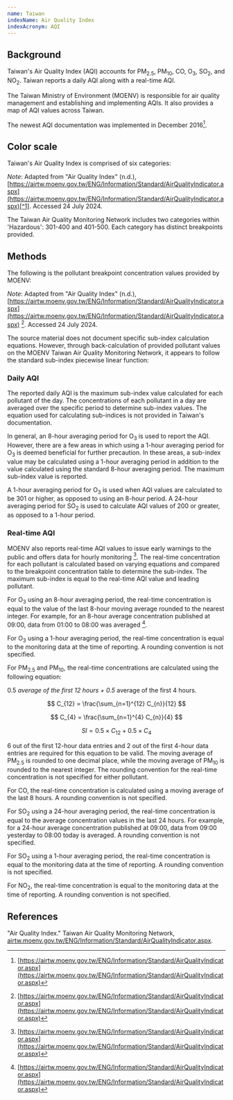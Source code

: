 ```yaml
---
name: Taiwan
indexName: Air Quality Index
indexAcronym: AQI
---
```



## Background

Taiwan's Air Quality Index (AQI) accounts for PM<sub>2.5</sub>, PM<sub>10</sub>, CO, O<sub>3</sub>, SO<sub>2</sub>, and NO<sub>2</sub>. Taiwan reports a daily AQI along with a real-time AQI.

The Taiwan Ministry of Environment (MOENV) is responsible for air quality management and establishing and implementing AQIs. It also provides a map of AQI values across Taiwan.

The newest AQI documentation was implemented in December 2016[^1].

## Color scale

Taiwan's Air Quality Index is comprised of six categories:

<ColorScale index="taiwan" value={true} />

_Note_: Adapted from "Air Quality Index" (n.d.), [https://airtw.moenv.gov.tw/ENG/Information/Standard/AirQualityIndicator.aspx](https://airtw.moenv.gov.tw/ENG/Information/Standard/AirQualityIndicator.aspx)[^1]. Accessed 24 July 2024.

<Admonition type="note">
  The Taiwan Air Quality Monitoring Network includes two categories within
  'Hazardous': 301-400 and 401-500. Each category has distinct breakpoints
  provided.
</Admonition>

## Methods

The following is the pollutant breakpoint concentration values provided by MOENV:

_Note_: Adapted from "Air Quality Index" (n.d.), [https://airtw.moenv.gov.tw/ENG/Information/Standard/AirQualityIndicator.aspx](https://airtw.moenv.gov.tw/ENG/Information/Standard/AirQualityIndicator.aspx) [^1]. Accessed 24 July 2024.

The source material does not document specific sub-index calculation equations. However, through back-calculation of provided pollutant values on the MOENV Taiwan Air Quality Monitoring Network, it appears to follow the standard sub-index piecewise linear function:

### Daily AQI

The reported daily AQI is the maximum sub-index value calculated for each pollutant of the day. The concentrations of each pollutant in a day are averaged over the specific period to determine sub-index values. The equation used for calculating sub-indices is not provided in Taiwan's documentation.

In general, an 8-hour averaging period for O<sub>3</sub> is used to report the AQI. However, there are a few areas in which using a 1-hour averaging period for O<sub>3</sub> is deemed beneficial for further precaution. In these areas, a sub-index value may be calculated using a 1-hour averaging period in addition to the value calculated using the standard 8-hour averaging period. The maximum sub-index value is reported.

A 1-hour averaging period for O<sub>3</sub> is used when AQI values are calculated to be 301 or higher, as opposed to using an 8-hour period. A 24-hour averaging period for SO<sub>2</sub> is used to calculate AQI values of 200 or greater, as opposed to a 1-hour period.

### Real-time AQI

MOENV also reports real-time AQI values to issue early warnings to the public and offers data for hourly monitoring [^1]. The real-time concentration for each pollutant is calculated based on varying equations and compared to the breakpoint concentration table to determine the sub-index. The maximum sub-index is equal to the real-time AQI value and leading pollutant.

For O<sub>3</sub> using an 8-hour averaging period, the real-time concentration is equal to the value of the last 8-hour moving average rounded to the nearest integer. For example, for an 8-hour average concentration published at 09:00, data from 01:00 to 08:00 was averaged [^1].

For O<sub>3</sub> using a 1-hour averaging period, the real-time concentration is equal to the monitoring data at the time of reporting. A rounding convention is not specified.

For PM<sub>2.5</sub> and PM<sub>10</sub>, the real-time concentrations are calculated using the following equation:

0.5 _average of the first 12 hours + 0.5_ average of the first 4 hours.

$$
C_{12} = \frac{\sum_{n=1}^{12} C_{n}}{12}
$$

$$
C_{4} = \frac{\sum_{n=1}^{4} C_{n}}{4}
$$

$$
SI = 0.5 \times C_{12} + 0.5 \times C_{4}
$$

6 out of the first 12-hour data entries and 2 out of the first 4-hour data entries are required for this equation to be valid. The moving average of PM<sub>2.5</sub> is rounded to one decimal place, while the moving average of PM<sub>10</sub> is rounded to the nearest integer. The rounding convention for the real-time concentration is not specified for either pollutant.

For CO, the real-time concentration is calculated using a moving average of the last 8 hours. A rounding convention is not specified.

For SO<sub>2</sub> using a 24-hour averaging period, the real-time concentration is equal to the average concentration values in the last 24 hours. For example, for a 24-hour average concentration published at 09:00, data from 09:00 yesterday to 08:00 today is averaged. A rounding convention is not specified.

For SO<sub>2</sub> using a 1-hour averaging period, the real-time concentration is equal to the monitoring data at the time of reporting. A rounding convention is not specified.

For NO<sub>2</sub>, the real-time concentration is equal to the monitoring data at the time of reporting. A rounding convention is not specified.

## References

[^1]: [https://airtw.moenv.gov.tw/ENG/Information/Standard/AirQualityIndicator.aspx](https://airtw.moenv.gov.tw/ENG/Information/Standard/AirQualityIndicator.aspx)

"Air Quality Index." Taiwan Air Quality Monitoring Network, [airtw.moenv.gov.tw/ENG/Information/Standard/AirQualityIndicator.aspx](https://airtw.moenv.gov.tw/ENG/Information/Standard/AirQualityIndicator.aspx).
